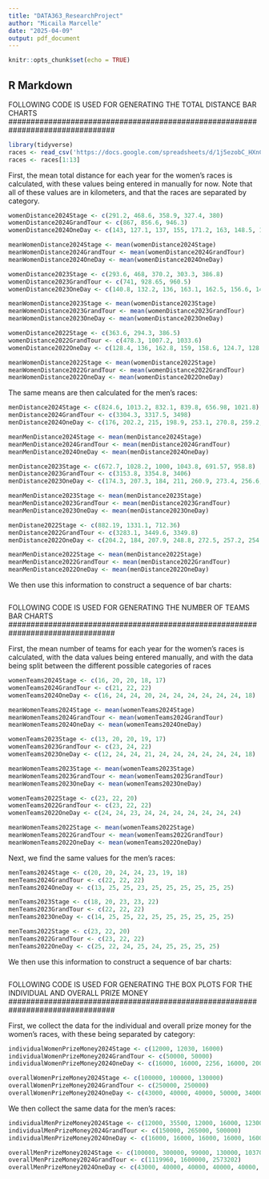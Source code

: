 ```yaml
---
title: "DATA363_ResearchProject"
author: "Micaila Marcelle"
date: "2025-04-09"
output: pdf_document
---
```


```r
knitr::opts_chunk$set(echo = TRUE)
```

## R Markdown

################################################################################
FOLLOWING CODE IS USED FOR GENERATING THE TOTAL DISTANCE BAR CHARTS
################################################################################

```r
library(tidyverse)
races <- read_csv('https://docs.google.com/spreadsheets/d/1j5ezobC_HXnCS8S18cZg6zQaJqisjrUvqVK8b8x3v08/gviz/tq?tqx=out:csv')
races <- races[1:13]
```


First, the mean total distance for each year for the women's races is calculated, with these values being entered in manually for now. Note that all of these values are in kilometers, and that the races are separated by category. 
```r

womenDistance2024Stage <- c(291.2, 468.6, 358.9, 327.4, 380)
womenDistance2024GrandTour <- c(867, 856.6, 946.3)
womenDistance2024OneDay <- c(143, 127.1, 137, 155, 171.2, 163, 148.5, 157.4, 143.5, 152.9, 133.4)

meanWomenDistance2024Stage <- mean(womenDistance2024Stage)
meanWomenDistance2024GrandTour <- mean(womenDistance2024GrandTour)
meanWomenDistance2024OneDay <- mean(womenDistance2024OneDay)

womenDistance2023Stage <- c(293.6, 468, 370.2, 303.3, 386.8)
womenDistance2023GrandTour <- c(741, 928.65, 960.5)
womenDistance2023OneDay <- c(140.8, 132.2, 136, 163.1, 162.5, 156.6, 145.4, 155.8, 127.3, 142.8, 144.6)

meanWomenDistance2023Stage <- mean(womenDistance2023Stage)
meanWomenDistance2023GrandTour <- mean(womenDistance2023GrandTour)
meanWomenDistance2023OneDay <- mean(womenDistance2023OneDay)

womenDistance2022Stage <- c(363.6, 294.3, 386.5)
womenDistance2022GrandTour <- c(478.3, 1007.2, 1033.6)
womenDistance2022OneDay <- c(128.4, 136, 162.8, 159, 158.6, 124.7, 128.5, 133.4, 142.1)

meanWomenDistance2022Stage <- mean(womenDistance2022Stage)
meanWomenDistance2022GrandTour <- mean(womenDistance2022GrandTour)
meanWomenDistance2022OneDay <- mean(womenDistance2022OneDay)

```


The same means are then calculated for the men's races:
```r
menDistance2024Stage <- c(824.6, 1013.2, 832.1, 839.8, 656.98, 1021.8)
menDistance2024GrandTour <- c(3304.3, 3317.5, 3498)
menDistance2024OneDay <- c(176, 202.2, 215, 198.9, 253.1, 270.8, 259.2, 255.2, 199.1, 259)

meanMenDistance2024Stage <- mean(menDistance2024Stage)
meanMenDistance2024GrandTour <- mean(menDistance2024GrandTour)
meanMenDistance2024OneDay <- mean(menDistance2024OneDay)

menDistance2023Stage <- c(672.7, 1028.2, 1000, 1043.8, 691.57, 958.8)
menDistance2023GrandTour <- c(3153.8, 3354.8, 3406)
menDistance2023OneDay <- c(174.3, 207.3, 184, 211, 260.9, 273.4, 256.6, 253.6, 194.3, 258.1)

meanMenDistance2023Stage <- mean(menDistance2023Stage)
meanMenDistance2023GrandTour <- mean(menDistance2023GrandTour)
meanMenDistance2023OneDay <- mean(menDistance2023OneDay)

menDistane2022Stage <- c(882.19, 1331.1, 712.36)
menDistance2022GrandTour <- c(3283.1, 3449.6, 3349.8)
menDistance2022OneDay <- c(204.2, 184, 207.9, 248.8, 272.5, 257.2, 254.1, 202.1, 257.2)

meanMenDistance2022Stage <- mean(menDistance2022Stage)
meanMenDistance2022GrandTour <- mean(menDistance2022GrandTour)
meanMenDistance2022OneDay <- mean(menDistance2022OneDay)
```

We then use this information to construct a sequence of bar charts:
```r

```



################################################################################
FOLLOWING CODE IS USED FOR GENERATING THE NUMBER OF TEAMS BAR CHARTS
################################################################################

First, the mean number of teams for each year for the women's races is calculated, with the data values being entered manually, and with the data being split between the different possible categories of races
```r
womenTeams2024Stage <- c(16, 20, 20, 18, 17)
womenTeams2024GrandTour <- c(21, 22, 22)
womenTeams2024OneDay <- c(16, 24, 24, 20, 24, 24, 24, 24, 24, 24, 18)

meanWomenTeams2024Stage <- mean(womenTeams2024Stage)
meanWomenTeams2024GrandTour <- mean(womenTeams2024GrandTour)
meanWomenTeams2024OneDay <- mean(womenTeams2024OneDay)

womenTeams2023Stage <- c(13, 20, 20, 19, 17)
womenTeams2023GrandTour <- c(23, 24, 22)
womenTeams2023OneDay <- c(12, 24, 24, 21, 24, 24, 24, 24, 24, 24, 18)

meanWomenTeams2023Stage <- mean(womenTeams2023Stage)
meanWomenTeams2023GrandTour <- mean(womenTeams2023GrandTour)
meanWomenTeams2023OneDay <- mean(womenTeams2023OneDay)

womenTeams2022Stage <- c(23, 22, 20)
womenTeams2022GrandTour <- c(23, 22, 22)
womenTeams2022OneDay <- c(24, 24, 23, 24, 24, 24, 24, 24, 24, 24)

meanWomenTeams2022Stage <- mean(womenTeams2022Stage)
meanWomenTeams2022GrandTour <- mean(womenTeams2022GrandTour)
meanWomenTeams2022OneDay <- mean(womenTeams2022OneDay)
```

Next, we find the same values for the men's races:
```r
menTeams2024Stage <- c(20, 20, 24, 24, 23, 19, 18)
menTeams2024GrandTour <- c(22, 22, 22)
menTeams2024OneDay <- c(13, 25, 25, 23, 25, 25, 25, 25, 25, 25)

menTeams2023Stage <- c(18, 20, 23, 23, 22)
menTeams2023GrandTour <- c(22, 22, 22)
menTeams2023OneDay <- c(14, 25, 25, 22, 25, 25, 25, 25, 25, 25)

menTeams2022Stage <- c(23, 22, 20)
menTeams2022GrandTour <- c(23, 22, 22)
menTeams2022OneDay <- c(25, 22, 24, 25, 24, 25, 25, 25, 25)
```

We then use this information to construct a sequence of bar charts:
```r

```


################################################################################
FOLLOWING CODE IS USED FOR GENERATING THE BOX PLOTS FOR THE INDIVIDUAL AND 
OVERALL PRIZE MONEY
################################################################################

First, we collect the data for the individual and overall prize money for the women's races, with these being separated by category:
```r
individualWomenPrizeMoney2024Stage <- c(12000, 12030, 16000)
individualWomenPrizeMoney2024GrandTour <- c(50000, 50000)
individualWomenPrizeMoney2024OneDay <- c(16000, 16000, 2256, 16000, 20000, 21000, 16000, 10000, 12500)

overallWomenPrizeMoney2024Stage <- c(100000, 100000, 130000)
overallWomenPrizeMoney2024GrandTour <- c(250000, 250000)
overallWomenPrizeMoney2024OneDay <- c(43000, 40000, 40000, 50000, 34000, 20000)
```

We then collect the same data for the men's races:
```r
individualMenPrizeMoney2024Stage <- c(12000, 35500, 12000, 16000, 12300, 20000)
individualMenPrizeMoney2024GrandTour <- c(150000, 265000, 500000)
individualMenPrizeMoney2024OneDay <- c(16000, 16000, 16000, 16000, 16000, 20000, 30000, 16000, 16000, 20000)

overallMenPrizeMoney2024Stage <- c(100000, 300000, 99000, 130000, 103700, 128000)
overallMenPrizeMoney2024GrandTour <- c(1119960, 1600000, 2573202)
overallMenPrizeMoney2024OneDay <- c(43000, 40000, 40000, 40000, 40000, 50000, 91000, 34000, 40000, 50000)
```





